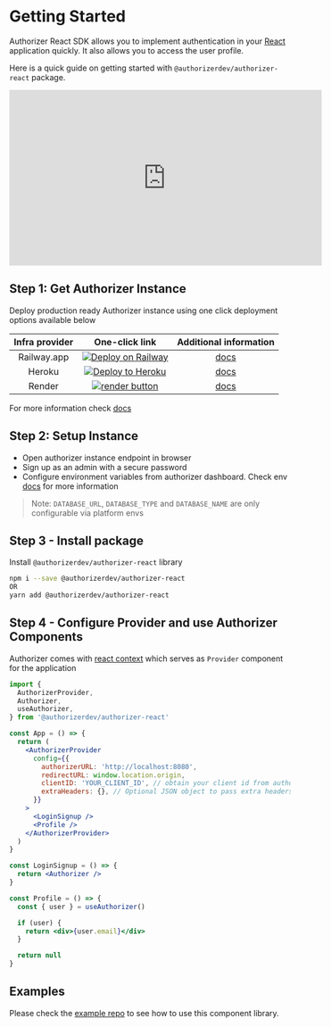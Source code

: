 # Getting Started

Authorizer React SDK allows you to implement authentication in your [React](https://reactjs.org/) application quickly. It also allows you to access the user profile.

Here is a quick guide on getting started with `@authorizerdev/authorizer-react` package.

<div>
  <iframe
    width="560"
    height="315"
    src="https://www.youtube.com/embed/2aOTuwkfYvM"
    title="YouTube video player"
    frameBorder="0"
    allow="accelerometer; autoplay; clipboard-write; encrypted-media; gyroscope; picture-in-picture"
    allowfullscreen
  ></iframe>
</div>

## Step 1: Get Authorizer Instance

Deploy production ready Authorizer instance using one click deployment options available below

| **Infra provider** |                                                                                           **One-click link**                                                                                            |               **Additional information**               |
| :----------------: | :-----------------------------------------------------------------------------------------------------------------------------------------------------------------------------------------------------: | :----------------------------------------------------: |
|    Railway.app     |                     <a target="_blank" href="https://railway.app/new/template/nwXp1C?referralCode=FEF4uT"><img src="https://railway.app/button.svg"  alt="Deploy on Railway"/></a>                      | [docs](https://docs.authorizer.dev/deployment/railway) |
|       Heroku       |  <a target="_blank" href="https://heroku.com/deploy?template=https://github.com/authorizerdev/authorizer-heroku"><img src="https://www.herokucdn.com/deploy/button.svg" alt="Deploy to Heroku" /></a>   | [docs](https://docs.authorizer.dev/deployment/heroku)  |
|       Render       | <a target="_blank" href="https://render.com/deploy?repo=https://github.com/authorizerdev/authorizer-render"><img alt="render button" src="https://render.com/images/deploy-to-render-button.svg" /></a> | [docs](https://docs.authorizer.dev/deployment/render)  |

For more information check [docs](https://docs.authorizer.dev/getting-started/)

## Step 2: Setup Instance

- Open authorizer instance endpoint in browser
- Sign up as an admin with a secure password
- Configure environment variables from authorizer dashboard. Check env [docs](/core/env) for more information

> Note: `DATABASE_URL`, `DATABASE_TYPE` and `DATABASE_NAME` are only configurable via platform envs

## Step 3 - Install package

Install `@authorizerdev/authorizer-react` library

```sh
npm i --save @authorizerdev/authorizer-react
OR
yarn add @authorizerdev/authorizer-react
```

## Step 4 - Configure Provider and use Authorizer Components

Authorizer comes with [react context](https://reactjs.org/docs/context.html) which serves as `Provider` component for the application

```jsx
import {
  AuthorizerProvider,
  Authorizer,
  useAuthorizer,
} from '@authorizerdev/authorizer-react'

const App = () => {
  return (
    <AuthorizerProvider
      config={{
        authorizerURL: 'http://localhost:8080',
        redirectURL: window.location.origin,
        clientID: 'YOUR_CLIENT_ID', // obtain your client id from authorizer dashboard
        extraHeaders: {}, // Optional JSON object to pass extra headers in each authorizer requests.
      }}
    >
      <LoginSignup />
      <Profile />
    </AuthorizerProvider>
  )
}

const LoginSignup = () => {
  return <Authorizer />
}

const Profile = () => {
  const { user } = useAuthorizer()

  if (user) {
    return <div>{user.email}</div>
  }

  return null
}
```

## Examples

Please check the [example repo](https://github.com/authorizerdev/examples) to see how to use this component library.
